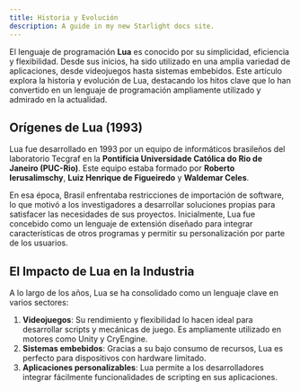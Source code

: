 ```yaml
---
title: Historia y Evolución
description: A guide in my new Starlight docs site.
---
```


El lenguaje de programación **Lua** es conocido por su simplicidad, eficiencia y flexibilidad. Desde sus inicios, ha sido utilizado en una amplia variedad de aplicaciones, desde videojuegos hasta sistemas embebidos. Este artículo explora la historia y evolución de Lua, destacando los hitos clave que lo han convertido en un lenguaje de programación ampliamente utilizado y admirado en la actualidad.

## Orígenes de Lua (1993)

Lua fue desarrollado en 1993 por un equipo de informáticos brasileños del laboratorio Tecgraf en la **Pontifícia Universidade Católica do Rio de Janeiro (PUC-Rio)**. Este equipo estaba formado por **Roberto Ierusalimschy**, **Luiz Henrique de Figueiredo** y **Waldemar Celes**.

En esa época, Brasil enfrentaba restricciones de importación de software, lo que motivó a los investigadores a desarrollar soluciones propias para satisfacer las necesidades de sus proyectos. Inicialmente, Lua fue concebido como un lenguaje de extensión diseñado para integrar características de otros programas y permitir su personalización por parte de los usuarios.

## El Impacto de Lua en la Industria

A lo largo de los años, Lua se ha consolidado como un lenguaje clave en varios sectores:

1. **Videojuegos**: Su rendimiento y flexibilidad lo hacen ideal para desarrollar scripts y mecánicas de juego. Es ampliamente utilizado en motores como Unity y CryEngine.
2. **Sistemas embebidos**: Gracias a su bajo consumo de recursos, Lua es perfecto para dispositivos con hardware limitado.
3. **Aplicaciones personalizables**: Lua permite a los desarrolladores integrar fácilmente funcionalidades de scripting en sus aplicaciones.
